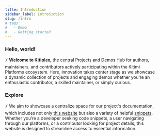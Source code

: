 ```yaml
---
title: Introduction
sidebar_label: Introduction
slug: /intro
# tags:
#   - Demo
#   - Getting started
---
```


### Hello, world!

⚡️  **Welcome to Kitiplex**, the central Projects and Demos Hub for authors, maintainers, and contributors actively participating within the Kitimi Platforms ecosystem. Here, innovation takes center stage as we showcase a dynamic collection of projects and engaging demos whether you're an enthusiastic contributor, a skilled maintainer, or simply curious.




### Explore


⚡️  We aim to showcase a centralize space for our project's documentation, which includes not only [this website](./projects/featured/kitiplex-web.mdx) but also a variety of helpful [snippets](./snippets/index.mdx). Whether you're a developer seeking code snippets, a user navigating through our platforms, or a contributor looking for project details, this website is designed to streamline access to essential information.




<!-- **Kitiplex** *short* for **Kitimi-Complex** serves as the recognized central hub or organization for the maintainers and contributors of **Kitimi Platforms**. Established in 2019 by group of individuals in during the pandemic at Google led by [@mkethX](https://github.com/mkeithX). 💥 ⚡️ 💸 🌍  -->

<!-- **Kitiplex** *short* for **Kitimi-Complex** serves as the recognized central hub or organization for the maintainers and contributors of **Kitimi Platforms**. 💥 ⚡️ 💸 🌍 🦖 -->


